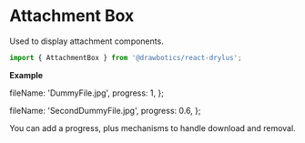 


# Attachment Box
Used to display attachment components.

```jsx
import { AttachmentBox } from '@drawbotics/react-drylus';
```
__Example__

  fileName: 'DummyFile.jpg',
  progress: 1,
};

  fileName: 'SecondDummyFile.jpg',
  progress: 0.6,
};


<Playground component={AttachmentBox}>
  <div style={{ width: '300px'}}>
    <AttachmentBox fileName="DummyFile.jpg" />
  </div>
</Playground>

You can add a progress, plus mechanisms to handle download and removal.
<Playground mode="jsx">
  <div style={{ width: '300px'}}>
  <Flex direction={FlexDirection.VERTICAL} align={FlexAlign.START}>
    <FlexItem style={{width: '100%'}}>
      <Margin size={{ bottom: Size.SMALL }}>
        <AttachmentBox fileName="Second.xls" progress={0.6}/>
      </Margin>
    </FlexItem>
    <FlexItem style={{width: '100%'}}>
      <Margin size={{ bottom: Size.SMALL }}>
        <AttachmentBox fileName="Third.zip" progress={0.6} onClickClose={onClickClose}/>
      </Margin>
    </FlexItem>
    <FlexItem style={{width: '100%'}}>
      <Margin size={{ bottom: Size.SMALL }}>
        <AttachmentBox fileName="Fourth.mp4" onClickDownload={onClickDownload} onClickClose={onClickClose}/>
      </Margin>
    </FlexItem>
  </Flex>
  </div>
</Playground>
